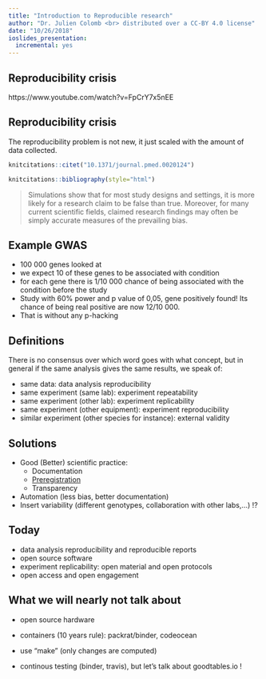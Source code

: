 ```yaml
---
title: "Introduction to Reproducible research"
author: "Dr. Julien Colomb <br> distributed over a CC-BY 4.0 license"
date: "10/26/2018"
ioslides_presentation:
  incremental: yes
---
```


## Reproducibility crisis

https://www.youtube.com/watch?v=FpCrY7x5nEE


## Reproducibility crisis {.smaller}

The reproducibility problem is not new, it just scaled with the amount of data collected. 

```r
knitcitations::citet("10.1371/journal.pmed.0020124")

knitcitations::bibliography(style="html")
```

> Simulations show that for most study designs and settings, it is more likely for a research claim to be false than true. Moreover, for many current scientific fields, claimed research findings may often be simply accurate measures of the prevailing bias.

## Example GWAS

- 100 000 genes looked at
- we expect 10 of these genes to be associated with condition
- for each gene there is 1/10 000 chance of being associated with the condition before the study
- Study with 60% power and p value of 0,05, gene positively found! Its chance of being real positive are now 12/10 000.
- That is without any p-hacking



## Definitions

There is no consensus over which word goes with what concept, but in general if the same analysis gives the same results, we speak of:

- same data: data analysis reproducibility
- same experiment (same lab): experiment repeatability
- same experiment (other lab): experiment replicability
- same experiment (other equipment): experiment reproducibility
- similar experiment (other species for instance): external validity 

## Solutions

- Good (Better) scientific practice:
    - Documentation
    - [Preregistration](https://cos.io/prereg/)
    - Transparency
- Automation (less bias, better documentation)
- Insert variability (different genotypes, collaboration with other labs,...) !?

## Today

- data analysis reproducibility and reproducible reports
- open source software 
- experiment replicability: open material and open protocols
- open access and open engagement

## What we will nearly not talk about

- open source hardware

- containers (10 years rule): packrat/binder, codeocean
- use "make" (only changes are computed)
- continous testing (binder, travis), but let's talk about goodtables.io !

